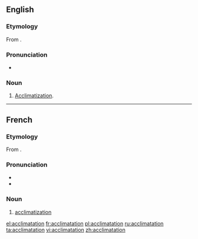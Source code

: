==English==

===Etymology===
From {{etyl|fr}} {{term|acclimatation|lang=fr}}.

===Pronunciation===
* {{rhymes|eɪʃən}}

===Noun===
{{en-noun}}

# {{rare}} [[acclimatization|Acclimatization]].

----

==French==
===Etymology===
From {{term|acclimater}}.

===Pronunciation===
*{{IPA|/aklimatasjɔ̃/|lang=fr}}
* {{audio|Fr-acclimatation.ogg|Audio}}

===Noun===
{{fr-noun|f}}

# [[acclimatization]]

[[el:acclimatation]]
[[fr:acclimatation]]
[[pl:acclimatation]]
[[ru:acclimatation]]
[[ta:acclimatation]]
[[vi:acclimatation]]
[[zh:acclimatation]]